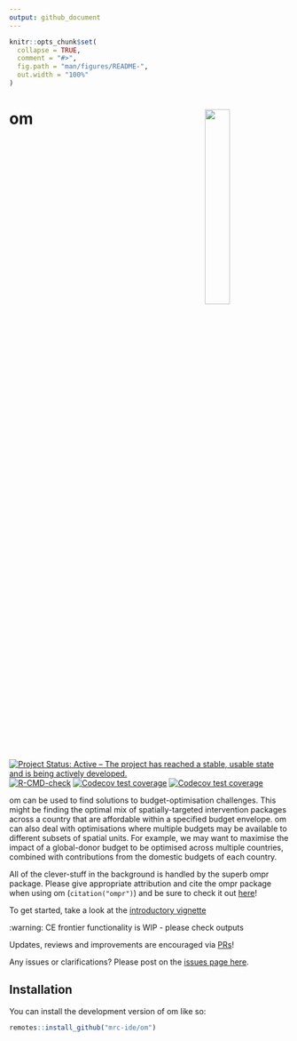 ```yaml
---
output: github_document
---
```


<!-- README.md is generated from README.Rmd. Please edit that file -->

```r
knitr::opts_chunk$set(
  collapse = TRUE,
  comment = "#>",
  fig.path = "man/figures/README-",
  out.width = "100%"
)
```

# om <img src="man/figures/Om.png" align="right" width=30% height=30% />

<!-- badges: start -->
[![Project Status: Active – The project has reached a stable, usable state and is being actively developed.](https://www.repostatus.org/badges/latest/active.svg)](https://www.repostatus.org/#active)
[![R-CMD-check](https://github.com/mrc-ide/om/workflows/R-CMD-check/badge.svg)](https://github.com/mrc-ide/om/actions)
[![Codecov test coverage](https://codecov.io/gh/mrc-ide/om/branch/main/graph/badge.svg)](https://app.codecov.io/gh/mrc-ide/om?branch=main)
[![Codecov test coverage](https://codecov.io/gh/mrc-ide/om/graph/badge.svg)](https://app.codecov.io/gh/mrc-ide/om)
<!-- badges: end -->

om can be used to find solutions to budget-optimisation challenges. This might be
finding the optimal mix of spatially-targeted intervention packages across a country 
that are affordable within a specified budget envelope. om can also deal with
optimisations where multiple budgets may be available to different subsets of
spatial units. For example, we may want to maximise the impact of a
global-donor budget to be optimised across multiple countries, combined with
contributions from the domestic budgets of each country.

All of the clever-stuff in the background is handled by the superb ompr package.
Please give appropriate attribution and cite the ompr package when using om 
(`citation("ompr")`) and be sure to check it out [here](https://dirkschumacher.github.io/ompr/)!

To get started, take a look at the [introductory vignette](https://mrc-ide.github.io/om/articles/Introduction.html)

:warning: CE frontier functionality is WIP - please check outputs

Updates, reviews and improvements are encouraged via [PRs](https://github.com/mrc-ide/om/pulls)!

Any issues or clarifications? Please post on the [issues page here](https://github.com/mrc-ide/om/issues).


## Installation

You can install the development version of om like so:

``` r
remotes::install_github("mrc-ide/om")
```


